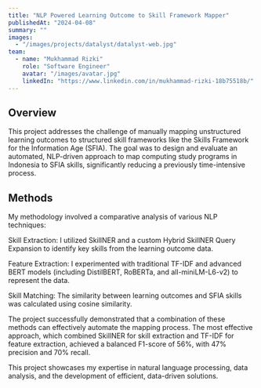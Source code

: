 ```yaml
---
title: "NLP Powered Learning Outcome to Skill Framework Mapper"
publishedAt: "2024-04-08"
summary: ""
images:
  - "/images/projects/datalyst/datalyst-web.jpg"
team:
  - name: "Mukhammad Rizki"
    role: "Software Engineer"
    avatar: "/images/avatar.jpg"
    linkedIn: "https://www.linkedin.com/in/mukhammad-rizki-18b75518b/"
---
```


## Overview

This project addresses the challenge of manually mapping unstructured learning outcomes to structured skill frameworks like the Skills Framework for the Information Age (SFIA). The goal was to design and evaluate an automated, NLP-driven approach to map computing study programs in Indonesia to SFIA skills, significantly reducing a previously time-intensive process.

## Methods

My methodology involved a comparative analysis of various NLP techniques:

Skill Extraction: I utilized SkillNER and a custom Hybrid SkillNER Query Expansion to identify key skills from the learning outcome data.

Feature Extraction: I experimented with traditional TF-IDF and advanced BERT models (including DistilBERT, RoBERTa, and all-miniLM-L6-v2) to represent the data.

Skill Matching: The similarity between learning outcomes and SFIA skills was calculated using cosine similarity.

The project successfully demonstrated that a combination of these methods can effectively automate the mapping process. The most effective approach, which combined SkillNER for skill extraction and TF-IDF for feature extraction, achieved a balanced F1-score of 56%, with 47% precision and 70% recall.

This project showcases my expertise in natural language processing, data analysis, and the development of efficient, data-driven solutions.
